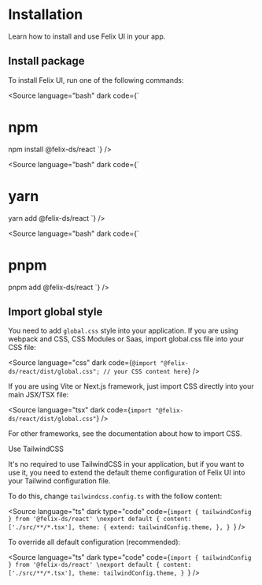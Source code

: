 
<Meta title="Getting started/Installation" />

# Installation

Learn how to install and use Felix UI in your app.

## Install package

To install Felix UI, run one of the following commands:

<Source
  language="bash"
  dark
  code={`
# npm
npm install @felix-ds/react
`}
/>

<Source
  language="bash"
  dark
  code={`
# yarn
yarn add @felix-ds/react
`}
/>

<Source
  language="bash"
  dark
  code={`
# pnpm
pnpm add @felix-ds/react
`}
/>

## Import global style

You need to add `global.css` style into your application. If you are using
webpack and CSS, CSS Modules or Saas, import global.css file into your CSS
file:

<Source
  language="css"
  dark
  code={`
@import "@felix-ds/react/dist/global.css";
// your CSS content here
`}
/>

If you are using Vite or Next.js framework, just import CSS directly into
your main JSX/TSX file:

<Source language="tsx" dark code={`import "@felix-ds/react/dist/global.css"`} />

For other frameworks, see the documentation about how to import CSS.

<SubTitle>Use TailwindCSS</SubTitle>

It's no required to use TailwindCSS in your application, but if you want
to use it, you need to extend the default theme configuration of Felix UI into
your Tailwind configuration file.

To do this, change `tailwindcss.config.ts` with the follow content:

<Source
  language="ts"
  dark
  type="code"
  code={`import { tailwindConfig } from '@felix-ds/react'
\nexport default {
  content: ['./src/**/*.tsx'],
  theme: {
    extend: tailwindConfig.theme,
  },
}
`}
/>

To override all default configuration (recommended):

<Source
  language="ts"
  dark
  type="code"
  code={`import { tailwindConfig } from '@felix-ds/react'
\nexport default {
  content: ['./src/**/*.tsx'],
  theme: tailwindConfig.theme,
}
`}
/>
